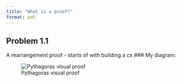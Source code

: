 ```yaml
---
title: "What is a proof?"
format: pdf
---
```


## Problem 1.1

A rearrangement proof - starts of with building a $c$x
### My diagram:

![Pythagoras visual proof](images/01-pythagoras-proof.png)